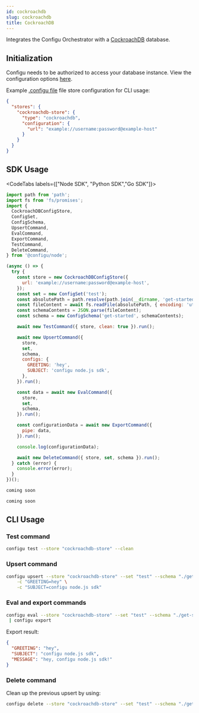 ```yaml
---
id: cockroachdb
slug: cockroachdb
title: CockroachDB
---
```


Integrates the Configu Orchestrator with a [CockroachDB](https://www.cockroachlabs.com/docs) database.

## Initialization

Configu needs to be authorized to access your database instance. View the configuration options [here](https://typeorm.io/data-source-options#postgres--cockroachdb-data-source-options).

Example [.configu file](../cli-config) file store configuration for CLI usage:

```json
{
  "stores": {
    "cockroachdb-store": {
      "type": "cockroachdb",
      "configuration": {
        "url": "example://username:password@example-host"
      }
    }
  }
}
```

## SDK Usage

<CodeTabs labels={["Node SDK", "Python SDK","Go SDK"]}>

```js
import path from 'path';
import fs from 'fs/promises';
import {
  CockroachDBConfigStore,
  ConfigSet,
  ConfigSchema,
  UpsertCommand,
  EvalCommand,
  ExportCommand,
  TestCommand,
  DeleteCommand,
} from '@configu/node';

(async () => {
  try {
    const store = new CockroachDBConfigStore({
      url: 'example://username:password@example-host',
    });
    const set = new ConfigSet('test');
    const absolutePath = path.resolve(path.join(__dirname, 'get-started.cfgu.json'));
    const fileContent = await fs.readFile(absolutePath, { encoding: 'utf8' });
    const schemaContents = JSON.parse(fileContent);
    const schema = new ConfigSchema('get-started', schemaContents);

    await new TestCommand({ store, clean: true }).run();

    await new UpsertCommand({
      store,
      set,
      schema,
      configs: {
        GREETING: 'hey',
        SUBJECT: 'configu node.js sdk',
      },
    }).run();

    const data = await new EvalCommand({
      store,
      set,
      schema,
    }).run();

    const configurationData = await new ExportCommand({
      pipe: data,
    }).run();

    console.log(configurationData);

    await new DeleteCommand({ store, set, schema }).run();
  } catch (error) {
    console.error(error);
  }
})();
```

```python
coming soon
```

```GO
coming soon
```

</CodeTabs>

## CLI Usage

### Test command

```bash
configu test --store "cockroachdb-store" --clean
```

### Upsert command

```bash
configu upsert --store "cockroachdb-store" --set "test" --schema "./get-started.cfgu.json" \
    -c "GREETING=hey" \
    -c "SUBJECT=configu node.js sdk"
```

### Eval and export commands

```bash
configu eval --store "cockroachdb-store" --set "test" --schema "./get-started.cfgu.json" \
 | configu export
```

Export result:

```json
{
  "GREETING": "hey",
  "SUBJECT": "configu node.js sdk",
  "MESSAGE": "hey, configu node.js sdk!"
}
```

### Delete command

Clean up the previous upsert by using:

```bash
configu delete --store "cockroachdb-store" --set "test" --schema "./get-started.cfgu.json"
```
